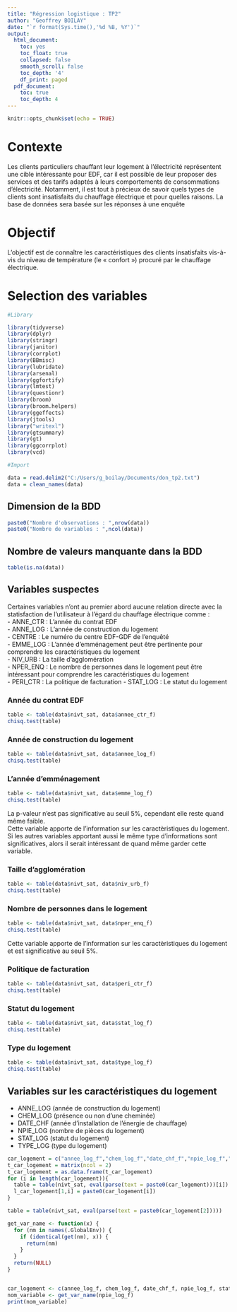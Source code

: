 ```yaml
---
title: "Régression logistique : TP2"
author: "Geoffrey BOILAY"
date: "`r format(Sys.time(),'%d %B, %Y')`"
output:
  html_document:
    toc: yes
    toc_float: true
    collapsed: false
    smooth_scroll: false
    toc_depth: '4'
    df_print: paged
  pdf_document:
    toc: true
    toc_depth: 4
---
```


```r
knitr::opts_chunk$set(echo = TRUE)
```

# Contexte

Les clients particuliers chauffant leur logement à l’électricité représentent une cible intéressante pour EDF, car il est possible de leur proposer des services et des tarifs adaptés à leurs comportements de consommations d’électricité. Notamment, il est tout à précieux de savoir quels types de clients sont insatisfaits du chauffage électrique et pour quelles raisons.
La base de données sera basée sur les réponses à une enquête

# Objectif

L’objectif est de connaître les caractéristiques des clients insatisfaits vis-à-vis du niveau de température (le « confort ») procuré par le chauffage électrique.

# Selection des variables

```r
#Library

library(tidyverse)
library(dplyr)
library(stringr)
library(janitor)
library(corrplot)
library(BBmisc)
library(lubridate)
library(arsenal)
library(ggfortify)
library(lmtest)
library(questionr)
library(broom)
library(broom.helpers)
library(ggeffects)
library(jtools)
library("writexl")
library(gtsummary)
library(gt)
library(ggcorrplot)
library(vcd)
```



```r
#Import

data = read.delim2("C:/Users/g_boilay/Documents/don_tp2.txt")
data = clean_names(data)
```


## Dimension de la BDD

```r
paste0("Nombre d'observations : ",nrow(data))
paste0("Nombre de variables : ",ncol(data))
```
## Nombre de valeurs manquante dans la BDD

```r
table(is.na(data))
```
## Variables suspectes

Certaines variables n'ont au premier abord aucune relation directe avec la statisfaction de l'utilisateur à l'égard du chauffage électrique comme :  
- ANNE_CTR : L'année du contrat EDF  
- ANNE_LOG : L'année de construction du logement  
- CENTRE : Le numéro du centre EDF-GDF de l'enquêté  
- EMME_LOG : L'année d'emménagement peut être pertinente pour comprendre les caractéristiques du logement  
- NIV_URB : La taille d'agglomération  
- NPER_ENQ : Le nombre de personnes dans le logement peut être intéressant pour comprendre les caractéristiques du logement  
- PERI_CTR : La politique de facturation
- STAT_LOG : Le statut du logement

### Année du contrat EDF 

```r
table <- table(data$nivt_sat, data$annee_ctr_f)
chisq.test(table)

```
### Année de construction du logement 

```r
table <- table(data$nivt_sat, data$annee_log_f)
chisq.test(table)

```

### L'année d'emménagement

```r
table <- table(data$nivt_sat, data$emme_log_f)
chisq.test(table)

```
La p-valeur n'est pas significative au seuil 5%, cependant elle reste quand même faible.  
Cette variable apporte de l'information sur les caractèristiques du logement.  
Si les autres variables apportant aussi le même type d'informations sont significatives, alors il serait intéressant de quand même garder cette variable.

### Taille d'agglomération

```r
table <- table(data$nivt_sat, data$niv_urb_f)
chisq.test(table)

```

### Nombre de personnes dans le logement

```r
table <- table(data$nivt_sat, data$nper_enq_f)
chisq.test(table)

```

Cette variable apporte de l'information sur les caractèristiques du logement et est significative au seuil 5%.

### Politique de facturation

```r
table <- table(data$nivt_sat, data$peri_ctr_f)
chisq.test(table)

```
### Statut du logement

```r
table <- table(data$nivt_sat, data$stat_log_f)
chisq.test(table)

```
### Type du logement

```r
table <- table(data$nivt_sat, data$type_log_f)
chisq.test(table)

```


## Variables sur les caractéristiques du logement

- ANNE_LOG (année de construction du logement)  
- CHEM_LOG (présence ou non d’une cheminée)  
- DATE_CHF (année d’installation de l’énergie de chauffage)  
- NPIE_LOG (nombre de pièces du logement)  
- STAT_LOG (statut du logement)  
- TYPE_LOG (type du logement)  

```r
car_logement = c("annee_log_f","chem_log_f","date_chf_f","npie_log_f","stat_log_f","type_log_f")
t_car_logement = matrix(ncol = 2)
t_car_logement = as.data.frame(t_car_logement)
for (i in length(car_logement)){
  table = table(nivt_sat, eval(parse(text = paste0(car_logement)))[i])
  l_car_logement[1,i] = paste0(car_logement[i])
}

```

```r
table = table(nivt_sat, eval(parse(text = paste0(car_logement[2]))))
```
```r
get_var_name <- function(x) {
  for (nm in names(.GlobalEnv)) {
    if (identical(get(nm), x)) {
      return(nm)
    }
  }
  return(NULL)
}


car_logement <- c(annee_log_f, chem_log_f, date_chf_f, npie_log_f, stat_log_f, type_log_f)
nom_variable <- get_var_name(npie_log_f)
print(nom_variable)
```

